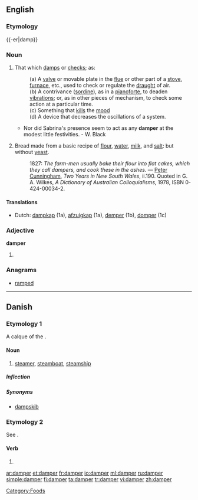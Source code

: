 {{wikipedia}}
==English==
===Etymology===
{{-er|damp}}

===Noun===
{{en-noun}}

# That which [[damp]]s or [[check]]s; as:
#:(a) A [[valve]] or movable plate in the [[flue]] or other part of a [[stove]], [[furnace]], etc., used to check or regulate the [[draught]] of air.
#:(b) A contrivance ([[sordine]]), as in a [[pianoforte]], to deaden [[vibration]]s; or, as in other pieces of mechanism, to check some action at a particular time.
#:(c) Something that [[kill]]s the [[mood]]
#:(d) A device that decreases the oscillations of a system.
#*Nor did Sabrina's presence seem to act as any '''damper''' at the modest little festivities. - W. Black
# {{Australia}} Bread made from a basic recipe of [[flour]], [[water]], [[milk]], and [[salt]]: but without [[yeast]].
#: 1827: ''The farm-men usually bake their flour into flat cakes, which they call dampers, and cook these in the ashes.'' &mdash; [[w:Peter Cunningham|Peter Cunningham]], ''Two Years in New South Wales'', ii.190.  Quoted in G. A. Wilkes, ''A Dictionary of Australian Colloquialisms'', 1978, ISBN 0-424-00034-2.

====Translations====
*Dutch: [[dampkap]] {{f}} (1a), [[afzuigkap]] {{f}} (1a), [[demper]] {{m}} (1b), [[domper]] {{m}} (1c)

===Adjective===
'''damper'''

# {{comparative of|[[damp]]}}

===Anagrams===
* [[ramped#English|ramped]]


[[Category:Foods]]

----

==Danish==

===Etymology 1===
A calque of the {{etyl|en|da}} {{term|steamer|lang=en}}.

====Noun====
{{da-noun|en|e}}

# [[steamer]], [[steamboat]], [[steamship]]

=====Inflection=====
{{da-noun-infl|en|e|ne}}

=====Synonyms=====
* [[dampskib]]

===Etymology 2===
See {{l|da|dampe}}.

====Verb====
{{infl|da|verb form}}

# {{form of|present|dampe|lang=da}}

[[ar:damper]]
[[et:damper]]
[[fr:damper]]
[[io:damper]]
[[ml:damper]]
[[ru:damper]]
[[simple:damper]]
[[fi:damper]]
[[ta:damper]]
[[tr:damper]]
[[vi:damper]]
[[zh:damper]]